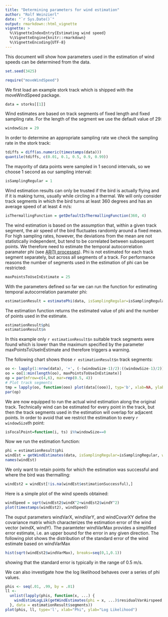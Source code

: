 ```yaml
---
title: "Determining parameters for wind estimation"
author: "Rolf Weinzierl"
date: "`r Sys.Date()`"
output: rmarkdown::html_vignette
vignette: >
  %\VignetteIndexEntry{Estimating wind speed}
  %\VignetteEngine{knitr::rmarkdown}
  %\VignetteEncoding{UTF-8}
---
```

This document will show how parameters used in the estimation of wind speeds can be determined from the data.
```r
set.seed(3425)
```

```r
require("moveWindSpeed")
```

We first load an example stork track which is shipped with the moveWindSpeed package.
```r
data = storks[[1]]
```

Wind estimates are based on track segments of fixed length and fixed sampling rate. For the length of the segment we use the default value of 29:
```r
windowSize = 29
```

In order to determine an appropriate sampling rate we check the sampling rate in the stork track:
```r
tdiffs = diff(as.numeric(timestamps(data)))
quantile(tdiffs, c(0.01, 0.1, 0.5, 0.9, 0.99))
```
The mayority of data points were sampled in 1 second intervals, so we choose 1 second as our sampling interval:
```r
isSamplingRegular = 1
```

Wind estimation results can only be trusted if the bird is actually flying and if it is making turns, usually while circling in a thermal. We will only consider track segments in which the bird turns at least 360 degrees and has an average speed of at least 4 m/s:
```r
isThermallingFunction = getDefaultIsThermallingFunction(360, 4)
```

The wind estimation is based on the assumption that, within a given track segment, the air speed of the bird fluctuates randomly around a fixed mean. For high sampling rates, however, the deviations from the mean are not statistically independent, but tend to be correlated between subsequent points. We therefore need to estimate the temporal autocorrelation paramater phi (see [AR(1) processes](https://en.wikipedia.org/wiki/Autoregressive_model#Example:_An_AR.281.29_process)). Phi is not estimated for each track segment separately, but across all segments of a track. For performance reasons the number of segments used in the estimation of phi can be restricted:
```r
maxPointsToUseInEstimate = 25
```
With the parameters defined so far we can run the function for estimating temporal autocorrelation paramater phi:
```r
estimationResult = estimatePhi(data, isSamplingRegular=isSamplingRegular, windowSize=windowSize, isThermallingFunction=isThermallingFunction, maxPointsToUseInEstimate=maxPointsToUseInEstimate, phiInitialEstimate=0, returnPointsUsedInEstimate=T)
```
The estimation function returns the estimated value of phi and the number of points used in the estimate.
```r
estimationResult$phi
estimationResult$n
```
In this example only `r estimationResult$n` suitable track segments were found which is lower than the maximum specified by the parameter maxPointsToUseInEstimate and therefore triggers a warning.

The following chart shows those `r estimationResult$n` track segments:
```r
oo <- lapply(1:nrow(data), '+', (-(windowSize-1)/2):((windowSize-1)/2))[estimationResult$isPointUsedInEstimate]
oo = oo[1:min(length(oo), maxPointsToUseInEstimate)]
op = par(mfrow=c(4,6), mar=rep(0.5, 4))
# Plot track segments
tmp = lapply(oo, function(ooo) plot(data[(ooo)], typ='b', xlab=NA, ylab=NA, axes=F))
par(op)
```

We are now equipped to run the actual wind estimation along the original track. Technically wind can be estimated for every point in the track, but then the track segments used in the estimation will overlap for adjacent points. In order to avoid that we restrict the estimation to every `r windowSize`th point:
```r
isFocalPoint=function(i, ts) i%%windowSize==0
```
Now we run the estimation function:
```r
phi = estimationResult$phi
windEst = getWindEstimates(data, isSamplingRegular=isSamplingRegular, windowSize=windowSize, isThermallingFunction=isThermallingFunction, phi=phi, isFocalPoint=isFocalPoint)
names(windEst)
```
We only want to retain points for which the estimation was successful and where the bird was thermalling:
```r
windEst2 = windEst[!is.na(windEst$estimationSuccessful),]
```
Here is a simple plot of the wind speeds obtained:
```r
windSpeed = sqrt(windEst2$windX^2+windEst2$windY^2)
plot(timestamps(windEst2), windSpeed)
```

The ouput parameters windVarX, windVarY, and windCovarXY define the covariance matrix which characterizes the estimation error of the wind vector (windX, windY). The paramteter windVarMax provides a simplified error estimate, i.e. an upper bound for the error in any given direction. The following plot shows the distribution of the standard error of the wind estimate based on windVarMax
```r
hist(sqrt(windEst2$windVarMax), breaks=seq(0,1,0.1))
```

showing that the standard error is typically in the range of 0.5 m/s.

We can also investigate how the log likelihood behaves over a series of phi values.
```r
phis <- seq(.01, .99, by = .01)
ll <-
  unlist(lapply(phis, function(x, ...) {
    windEstimLogLik(getWindEstimates(phi = x, ...)$residualVarAirspeed, x)
  }, data = estimationResult$segments))
plot(phis, ll, type='l', xlab="Phi", ylab="Log Likelihood")
```

